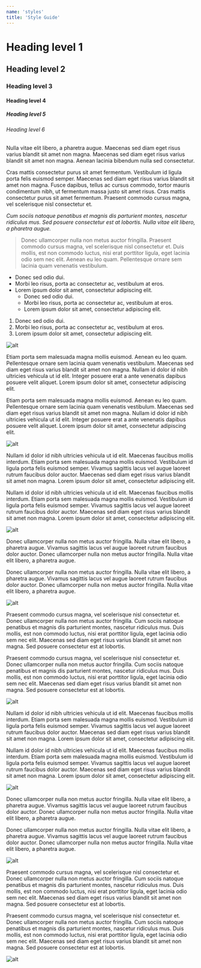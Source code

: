 ```yaml
---
name: 'styles'
title: 'Style Guide'
---
```


# Heading level 1
## Heading level 2
### Heading level 3
#### Heading level 4
##### Heading level 5
###### Heading level 6

Nulla vitae elit libero, a pharetra augue. Maecenas sed diam eget risus varius blandit sit amet non magna. Maecenas sed diam eget risus varius blandit sit amet non magna. Aenean lacinia bibendum nulla sed consectetur.

Cras mattis consectetur purus sit amet fermentum. Vestibulum id ligula porta felis euismod semper. Maecenas sed diam eget risus varius blandit sit amet non magna. Fusce dapibus, tellus ac cursus commodo, tortor mauris condimentum nibh, ut fermentum massa justo sit amet risus. Cras mattis consectetur purus sit amet fermentum. Praesent commodo cursus magna, vel scelerisque nisl consectetur et.

*Cum sociis natoque penatibus et magnis dis parturient montes, nascetur ridiculus mus.*
_Sed posuere consectetur est at lobortis._
_*Nulla vitae elit libero, a pharetra augue.*_

> Donec ullamcorper nulla non metus auctor fringilla. Praesent commodo cursus magna, vel scelerisque nisl consectetur et. Duis mollis, est non commodo luctus, nisi erat porttitor ligula, eget lacinia odio sem nec elit. Aenean eu leo quam. Pellentesque ornare sem lacinia quam venenatis vestibulum.

- Donec sed odio dui.
- Morbi leo risus, porta ac consectetur ac, vestibulum at eros.
- Lorem ipsum dolor sit amet, consectetur adipiscing elit.
  - Donec sed odio dui.
  - Morbi leo risus, porta ac consectetur ac, vestibulum at eros.
  - Lorem ipsum dolor sit amet, consectetur adipiscing elit.

1. Donec sed odio dui.
2. Morbi leo risus, porta ac consectetur ac, vestibulum at eros.
3. Lorem ipsum dolor sit amet, consectetur adipiscing elit.

<!-- TODO find something other than my dumb face to put here, maybe Ollie -->

<img src="/images/uploads/headshot_2017.jpg" alt="alt" title="title" data-caption="full image" data-align="full" data-small="" />

Etiam porta sem malesuada magna mollis euismod. Aenean eu leo quam. Pellentesque ornare sem lacinia quam venenatis vestibulum. Maecenas sed diam eget risus varius blandit sit amet non magna. Nullam id dolor id nibh ultricies vehicula ut id elit. Integer posuere erat a ante venenatis dapibus posuere velit aliquet. Lorem ipsum dolor sit amet, consectetur adipiscing elit.

Etiam porta sem malesuada magna mollis euismod. Aenean eu leo quam. Pellentesque ornare sem lacinia quam venenatis vestibulum. Maecenas sed diam eget risus varius blandit sit amet non magna. Nullam id dolor id nibh ultricies vehicula ut id elit. Integer posuere erat a ante venenatis dapibus posuere velit aliquet. Lorem ipsum dolor sit amet, consectetur adipiscing elit.

<img src="/images/uploads/headshot_2017.jpg" alt="alt" title="title" data-caption="centered image, small" data-align="center" data-small="true" />

Nullam id dolor id nibh ultricies vehicula ut id elit. Maecenas faucibus mollis interdum. Etiam porta sem malesuada magna mollis euismod. Vestibulum id ligula porta felis euismod semper. Vivamus sagittis lacus vel augue laoreet rutrum faucibus dolor auctor. Maecenas sed diam eget risus varius blandit sit amet non magna. Lorem ipsum dolor sit amet, consectetur adipiscing elit.

Nullam id dolor id nibh ultricies vehicula ut id elit. Maecenas faucibus mollis interdum. Etiam porta sem malesuada magna mollis euismod. Vestibulum id ligula porta felis euismod semper. Vivamus sagittis lacus vel augue laoreet rutrum faucibus dolor auctor. Maecenas sed diam eget risus varius blandit sit amet non magna. Lorem ipsum dolor sit amet, consectetur adipiscing elit.

<img src="/images/uploads/headshot_2017.jpg" alt="alt" title="title" data-caption="left image, small" data-align="left" data-small="true" />

Donec ullamcorper nulla non metus auctor fringilla. Nulla vitae elit libero, a pharetra augue. Vivamus sagittis lacus vel augue laoreet rutrum faucibus dolor auctor. Donec ullamcorper nulla non metus auctor fringilla. Nulla vitae elit libero, a pharetra augue.

Donec ullamcorper nulla non metus auctor fringilla. Nulla vitae elit libero, a pharetra augue. Vivamus sagittis lacus vel augue laoreet rutrum faucibus dolor auctor. Donec ullamcorper nulla non metus auctor fringilla. Nulla vitae elit libero, a pharetra augue.

<img src="/images/uploads/headshot_2017.jpg" alt="alt" title="title" data-caption="right image, small" data-align="right" data-small="true" />

Praesent commodo cursus magna, vel scelerisque nisl consectetur et. Donec ullamcorper nulla non metus auctor fringilla. Cum sociis natoque penatibus et magnis dis parturient montes, nascetur ridiculus mus. Duis mollis, est non commodo luctus, nisi erat porttitor ligula, eget lacinia odio sem nec elit. Maecenas sed diam eget risus varius blandit sit amet non magna. Sed posuere consectetur est at lobortis.

Praesent commodo cursus magna, vel scelerisque nisl consectetur et. Donec ullamcorper nulla non metus auctor fringilla. Cum sociis natoque penatibus et magnis dis parturient montes, nascetur ridiculus mus. Duis mollis, est non commodo luctus, nisi erat porttitor ligula, eget lacinia odio sem nec elit. Maecenas sed diam eget risus varius blandit sit amet non magna. Sed posuere consectetur est at lobortis.

<img src="/images/uploads/headshot_2017.jpg" alt="alt" title="title" data-caption="centered image" data-align="center" data-small="" />

Nullam id dolor id nibh ultricies vehicula ut id elit. Maecenas faucibus mollis interdum. Etiam porta sem malesuada magna mollis euismod. Vestibulum id ligula porta felis euismod semper. Vivamus sagittis lacus vel augue laoreet rutrum faucibus dolor auctor. Maecenas sed diam eget risus varius blandit sit amet non magna. Lorem ipsum dolor sit amet, consectetur adipiscing elit.

Nullam id dolor id nibh ultricies vehicula ut id elit. Maecenas faucibus mollis interdum. Etiam porta sem malesuada magna mollis euismod. Vestibulum id ligula porta felis euismod semper. Vivamus sagittis lacus vel augue laoreet rutrum faucibus dolor auctor. Maecenas sed diam eget risus varius blandit sit amet non magna. Lorem ipsum dolor sit amet, consectetur adipiscing elit.

<img src="/images/uploads/headshot_2017.jpg" alt="alt" title="title" data-caption="left image" data-align="left" data-small="" />

Donec ullamcorper nulla non metus auctor fringilla. Nulla vitae elit libero, a pharetra augue. Vivamus sagittis lacus vel augue laoreet rutrum faucibus dolor auctor. Donec ullamcorper nulla non metus auctor fringilla. Nulla vitae elit libero, a pharetra augue.

Donec ullamcorper nulla non metus auctor fringilla. Nulla vitae elit libero, a pharetra augue. Vivamus sagittis lacus vel augue laoreet rutrum faucibus dolor auctor. Donec ullamcorper nulla non metus auctor fringilla. Nulla vitae elit libero, a pharetra augue.

<img src="/images/uploads/headshot_2017.jpg" alt="alt" title="title" data-caption="right image" data-align="right" data-small="" />

Praesent commodo cursus magna, vel scelerisque nisl consectetur et. Donec ullamcorper nulla non metus auctor fringilla. Cum sociis natoque penatibus et magnis dis parturient montes, nascetur ridiculus mus. Duis mollis, est non commodo luctus, nisi erat porttitor ligula, eget lacinia odio sem nec elit. Maecenas sed diam eget risus varius blandit sit amet non magna. Sed posuere consectetur est at lobortis.

Praesent commodo cursus magna, vel scelerisque nisl consectetur et. Donec ullamcorper nulla non metus auctor fringilla. Cum sociis natoque penatibus et magnis dis parturient montes, nascetur ridiculus mus. Duis mollis, est non commodo luctus, nisi erat porttitor ligula, eget lacinia odio sem nec elit. Maecenas sed diam eget risus varius blandit sit amet non magna. Sed posuere consectetur est at lobortis.

<img src="/images/uploads/headshot_2017.jpg" alt="alt" title="title" data-caption="" data-align="full" data-small="" />